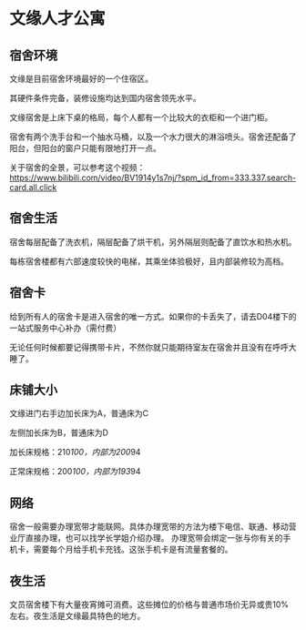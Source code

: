 # 文缘人才公寓

## 宿舍环境
文缘是目前宿舍环境最好的一个住宿区。

其硬件条件完备，装修设施均达到国内宿舍领先水平。

文缘宿舍是上床下桌的格局，每个人都有一个比较大的衣柜和一个进门柜。

宿舍有两个洗手台和一个抽水马桶，以及一个水力很大的淋浴喷头。宿舍还配备了阳台，但阳台的窗户只能有限地打开一点。

关于宿舍的全景，可以参考这个视频：
https://www.bilibili.com/video/BV1914y1s7nj/?spm_id_from=333.337.search-card.all.click

## 宿舍生活
宿舍每层配备了洗衣机，隔层配备了烘干机，另外隔层则配备了直饮水和热水机。

每栋宿舍楼都有六部速度较快的电梯，其乘坐体验极好，且内部装修较为高档。

## 宿舍卡
给到所有人的宿舍卡是进入宿舍的唯一方式。如果你的卡丢失了，请去D04楼下的一站式服务中心补办（需付费）

无论任何时候都要记得携带卡片，不然你就只能期待室友在宿舍并且没有在呼呼大睡了。

## 床铺大小
文缘进门右手边加长床为A，普通床为C

左侧加长床为B，普通床为D

加长床规格：210*100，内部为200*94

正常床规格：200*100，内部为193*94

## 网络
宿舍一般需要办理宽带才能联网。具体办理宽带的方法为楼下电信、联通、移动营业厅直接办理，也可以找学长学姐介绍办理。
办理宽带会绑定一张与你有关的手机卡，需要每个月给手机卡充钱。这张手机卡是有流量套餐的。

## 夜生活
文员宿舍楼下有大量夜宵摊可消费。这些摊位的价格与普通市场价无异或贵10%左右。夜生活是文缘最具特色的地方。
